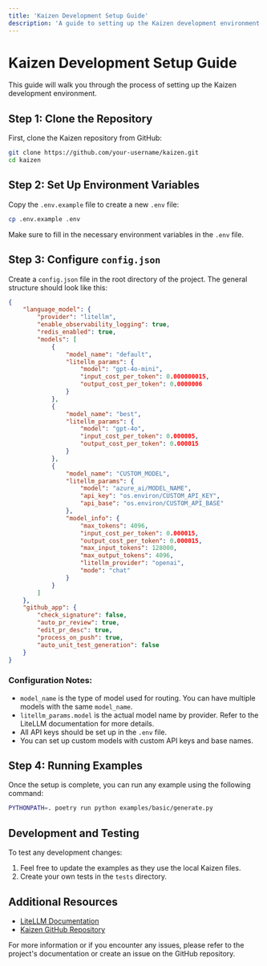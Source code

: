 ```yaml
---
title: 'Kaizen Development Setup Guide'
description: 'A guide to setting up the Kaizen development environment'
---
```


# Kaizen Development Setup Guide

This guide will walk you through the process of setting up the Kaizen development environment.

## Step 1: Clone the Repository

First, clone the Kaizen repository from GitHub:

```bash
git clone https://github.com/your-username/kaizen.git
cd kaizen
```

## Step 2: Set Up Environment Variables

Copy the `.env.example` file to create a new `.env` file:

```bash
cp .env.example .env
```

Make sure to fill in the necessary environment variables in the `.env` file.

## Step 3: Configure `config.json`

Create a `config.json` file in the root directory of the project. The general structure should look like this:

```json
{
    "language_model": {
        "provider": "litellm",
        "enable_observability_logging": true,
        "redis_enabled": true,
        "models": [
            {
                "model_name": "default",
                "litellm_params": {
                    "model": "gpt-4o-mini",
                    "input_cost_per_token": 0.000000015,
                    "output_cost_per_token": 0.0000006
                }
            },
            {
                "model_name": "best",
                "litellm_params": {
                    "model": "gpt-4o",
                    "input_cost_per_token": 0.000005,
                    "output_cost_per_token": 0.000015
                }
            },
            {
                "model_name": "CUSTOM_MODEL",
                "litellm_params": {
                    "model": "azure_ai/MODEL_NAME",
                    "api_key": "os.environ/CUSTOM_API_KEY",
                    "api_base": "os.environ/CUSTOM_API_BASE"
                },
                "model_info": {
                    "max_tokens": 4096,
                    "input_cost_per_token": 0.000015,
                    "output_cost_per_token": 0.000015,
                    "max_input_tokens": 128000,
                    "max_output_tokens": 4096,
                    "litellm_provider": "openai",
                    "mode": "chat"
                }
            }
        ]
    },
    "github_app": {
        "check_signature": false,
        "auto_pr_review": true,
        "edit_pr_desc": true,
        "process_on_push": true,
        "auto_unit_test_generation": false
    }
}
```

### Configuration Notes:

- `model_name` is the type of model used for routing. You can have multiple models with the same `model_name`.
- `litellm_params.model` is the actual model name by provider. Refer to the LiteLLM documentation for more details.
- All API keys should be set up in the `.env` file.
- You can set up custom models with custom API keys and base names.

## Step 4: Running Examples

Once the setup is complete, you can run any example using the following command:

```bash
PYTHONPATH=. poetry run python examples/basic/generate.py
```

## Development and Testing

To test any development changes:

1. Feel free to update the examples as they use the local Kaizen files.
2. Create your own tests in the `tests` directory.

## Additional Resources

- [LiteLLM Documentation](https://litellm.com/docs/)
- [Kaizen GitHub Repository](https://github.com/Cloud-Code-Ai/kaizen)

For more information or if you encounter any issues, please refer to the project's documentation or create an issue on the GitHub repository.
